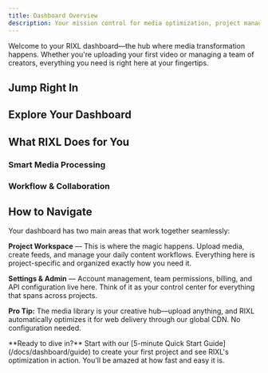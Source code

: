 ```yaml
---
title: Dashboard Overview
description: Your mission control for media optimization, project management, and team collaboration. Everything you need to build amazing media experiences.
---
```



Welcome to your RIXL dashboard—the hub where media transformation happens. Whether you're uploading your first video or managing a team of creators, everything you need is right here at your fingertips.

## Jump Right In

<div className="grid gap-6 sm:grid-cols-2">
  <InteractiveCard
    title="5-Minute Quick Start"
    description="New to RIXL? Get uploading and optimizing media in just minutes."
    href="/docs/dashboard/guide"
    icon="BookOpen"
  />
  <InteractiveCard
    title="Create a Project"
    description="Set up your first workspace to organize media and collaborate with your team."
    href="/docs/dashboard/projects/create-project"
    icon="FolderPlus"
  />
  <InteractiveCard
    title="Upload & Optimize"
    description="Drop in your videos and images—watch RIXL work its optimization magic."
    href="/docs/dashboard/media"
    icon="Upload"
  />
  <InteractiveCard
    title="Developer Integration"
    description="Set up API access and start integrating RIXL into your applications."
    href="/docs/account/api-access"
    icon="Key"
  />
</div>

## Explore Your Dashboard

<div className="grid gap-6 sm:grid-cols-2">
  <InteractiveCard
    title="Projects & Workspaces"
    description="Organize your media empire with projects that keep everything tidy and secure."
    href="/docs/dashboard/projects"
    icon="FolderOpen"
  />
  <InteractiveCard
    title="Media Library"
    description="Your creative assets, optimized and ready for the world. Upload, organize, perfect."
    href="/docs/dashboard/media"
    icon="Image"
  />
  <InteractiveCard
    title="Dynamic Feeds"
    description="Turn your media into powerful content streams that update automatically."
    href="/docs/dashboard/feeds"
    icon="Rss"
  />
  <InteractiveCard
    title="Team Collaboration"
    description="Invite your crew, set permissions, and build amazing things together."
    href="/docs/account/organizations"
    icon="Users"
  />
</div>

## What RIXL Does for You

### Smart Media Processing

<div className="grid gap-6 sm:grid-cols-2 lg:grid-cols-3 mt-6">
  <InfoCard 
    title="Video Optimization" 
    description="Every video gets the full treatment—multiple quality levels, adaptive streaming, and lightning-fast delivery"
    icon="Video"
  />
  <InfoCard 
    title="Image Perfection" 
    description="AVIF compression that makes files 90% smaller while looking identical, plus instant loading with smart placeholders"
    icon="Image"
  />
  <InfoCard 
    title="Dynamic Content Feeds" 
    description="Create social-style feeds that automatically update as you add content—perfect for apps and websites"
    icon="Rss"
  />
</div>

### Workflow & Collaboration

<div className="grid gap-6 sm:grid-cols-2 lg:grid-cols-3 mt-6">
  <InfoCard 
    title="Flexible Projects" 
    description="Each project is a secure workspace with its own settings, team access, and media organization"
    icon="Settings"
  />
  <InfoCard 
    title="Team-Friendly" 
    description="Invite collaborators, set role-based permissions, and share projects across your organization"
    icon="Users"
  />
  <InfoCard 
    title="Developer Ready" 
    description="Clean REST APIs, comprehensive SDKs, and detailed docs make integration a breeze"
    icon="Code"
  />
</div>

## How to Navigate

Your dashboard has two main areas that work together seamlessly:

**Project Workspace** — This is where the magic happens. Upload media, create feeds, and manage your daily content workflows. Everything here is project-specific and organized exactly how you need it.

**Settings & Admin** — Account management, team permissions, billing, and API configuration live here. Think of it as your control center for everything that spans across projects.

**Pro Tip:** The media library is your creative hub—upload anything, and RIXL automatically optimizes it for web delivery through our global CDN. No configuration needed.

<Callout type="tip">
  **Ready to dive in?** Start with our [5-minute Quick Start Guide](/docs/dashboard/guide) to create your first project and see RIXL's optimization in action. You'll be amazed at how fast and easy it is.
</Callout>
